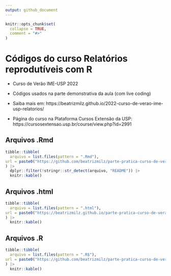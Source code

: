 ```yaml
---
output: github_document
---
```


<!-- README.md is generated from README.Rmd. Please edit that file -->

```r
knitr::opts_chunk$set(
  collapse = TRUE,
  comment = "#>"
)
```

# Códigos do curso Relatórios reprodutíveis com R

- Curso de Verão IME-USP 2022 

- Códigos usados na parte demonstrativa da aula (com live coding)

- Saiba mais em: https://beatrizmilz.github.io/2022-curso-de-verao-ime-usp-relatorios/

- Página do curso na Plataforma Cursos Extensão da USP: https://cursosextensao.usp.br/course/view.php?id=2991


## Arquivos .Rmd

```r
tibble::tibble(
  arquivo = list.files(pattern = ".Rmd"),
url = paste0("https://github.com/beatrizmilz/parte-pratica-curso-de-verao-relatorios/blob/main/", arquivo)
) |> 
  dplyr::filter(!stringr::str_detect(arquivo, "README")) |> 
  knitr::kable()
```

## Arquivos .html

```r
tibble::tibble(
  arquivo = list.files(pattern = ".html"),
url = paste0("https://beatrizmilz.github.io/parte-pratica-curso-de-verao-relatorios/", arquivo)
) |> 
  knitr::kable()
```

## Arquivos .R

```r
tibble::tibble(
  arquivo = list.files(pattern = ".R$"),
url = paste0("https://github.com/beatrizmilz/parte-pratica-curso-de-verao-relatorios/blob/main/", arquivo)
) |> 
  knitr::kable()
```

